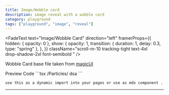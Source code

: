 ```yaml
---
title: Image/Wobble card
description: image reveal with a wobble card
category: playground
tags: ["playground", "image", "reveal"]
---
```


<FadeText
  text="Image/Wobble Card"
  direction="left"
  framerProps={{
    hidden: { opacity: 0 },
    show: {
      opacity: 1,
      transition: { duration: 1, delay: 0.3, type: "spring" },
    },
  }}
  className="scroll-m-10  tracking-tight
        text-4xl  
        drop-shadow-2xl font-semibold  "
/>

Wobble Card base file taken from [magicUI](https://magicui.design/docs/components/particles)

<Tabs defaultValue="preview" className="my-6">
<TabsList>
<TabsTrigger value="preview">Preview</TabsTrigger>
<TabsTrigger value="code">Code</TabsTrigger>
</TabsList>
<TabsContent value="preview">
<ComponentPreview
  path="image-card"
  category="playground"
  usingCN
  usingFramer
/>
</TabsContent>
<TabsContent value="code">
<CollapsibleCodeBlock>
```tsx /Particles/
dsa
```
</CollapsibleCodeBlock>
</TabsContent>
</Tabs>

`use this as a dynamic import into your pages or use as mdx component .`

---
